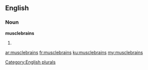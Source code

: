 ==English==

===Noun===
'''musclebrains'''

# {{plural of|[[musclebrain]]}}

[[Category:English plurals]]

[[ar:musclebrains]]
[[fr:musclebrains]]
[[ku:musclebrains]]
[[my:musclebrains]]